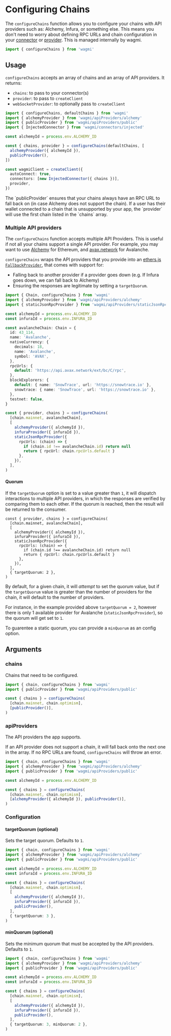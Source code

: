 
# Configuring Chains

The `configureChains` function allows you to configure your chains with API providers such as: Alchemy, Infura, or something else. This means you don't need to worry about defining RPC URLs and chain configuration in your [connector](/docs/connectors/walletconnect#options) or [provider](/docs/client#provider-optional). This is managed internally by wagmi.

```ts
import { configureChains } from 'wagmi'
```

## Usage

`configureChains` accepts an array of chains and an array of API providers. It returns:

- `chains`: to pass to your connector(s)
- `provider`: to pass to `createClient`
- `webSocketProvider`: to optionally pass to `createClient`

```ts
import { configureChains, defaultChains } from 'wagmi'
import { alchemyProvider } from 'wagmi/apiProviders/alchemy'
import { publicProvider } from 'wagmi/apiProviders/public'
import { InjectedConnector } from 'wagmi/connectors/injected'

const alchemyId = process.env.ALCHEMY_ID

const { chains, provider } = configureChains(defaultChains, [
  alchemyProvider({ alchemyId }),
  publicProvider(),
])

const wagmiClient = createClient({
  autoConnect: true,
  connectors: [new InjectedConnector({ chains })],
  provider,
})
```

<Callout emoji="🔗">
  The `publicProvider` ensures that your chains always have an RPC URL to fall
  back on (in case Alchemy does not support the chain).
</Callout>

<Callout emoji="⚠️">
  If a user has their wallet connected to a chain that is unsupported by your
  app, the `provider` will use the first chain listed in the `chains` array.
</Callout>

### Multiple API providers

The `configureChains` function accepts multiple API Providers. This is useful if not all your chains support a single API provider. For example, you may want to use [Alchemy](https://alchemy.com) for Ethereum, and [avax.network](https://avax.network) for Avalanche.

`configureChains` wraps the API providers that you provide into an [ethers.js `FallbackProvider`](https://docs.ethers.io/v5/api/providers/other/#FallbackProvider), that comes with support for:

- Falling back to another provider if a provider goes down (e.g. If Infura goes down, we can fall back to Alchemy)
- Ensuring the responses are legitimate by setting a `targetQuorum`.

```ts
import { Chain, configureChains } from 'wagmi'
import { alchemyProvider } from 'wagmi/apiProviders/alchemy'
import { staticJsonRpcProvider } from 'wagmi/apiProviders/staticJsonRpc'

const alchemyId = process.env.ALCHEMY_ID
const infuraId = process.env.INFURA_ID

const avalancheChain: Chain = {
  id: 43_114,
  name: 'Avalanche',
  nativeCurrency: {
    decimals: 18,
    name: 'Avalanche',
    symbol: 'AVAX',
  },
  rpcUrls: {
    default: 'https://api.avax.network/ext/bc/C/rpc',
  },
  blockExplorers: {
    default: { name: 'SnowTrace', url: 'https://snowtrace.io' },
    snowtrace: { name: 'SnowTrace', url: 'https://snowtrace.io' },
  },
  testnet: false,
}

const { provider, chains } = configureChains(
  [chain.mainnet, avalancheChain],
  [
    alchemyProvider({ alchemyId }),
    infuraProvider({ infuraId }),
    staticJsonRpcProvider({
      rpcUrls: (chain) => {
        if (chain.id !== avalancheChain.id) return null
        return { rpcUrl: chain.rpcUrls.default }
      },
    }),
  ],
)
```

#### Quorum

If the `targetQuorum` option is set to a value greater than `1`, it will dispatch interactions to multiple API providers, in which the responses are verified by comparing them to each other. If the quorum is reached, then the result will be returned to the consumer.

```tsx
const { provider, chains } = configureChains(
  [chain.mainnet, avalancheChain],
  [
    alchemyProvider({ alchemyId }),
    infuraProvider({ infuraId }),
    staticJsonRpcProvider({
      rpcUrls: (chain) => {
        if (chain.id !== avalancheChain.id) return null
        return { rpcUrl: chain.rpcUrls.default }
      },
    }),
  ],
  { targetQuorum: 2 },
)
```

By default, for a given chain, it will _attempt_ to set the quorum value, but if the `targetQuorum` value is greater than the number of providers for the chain, it will default to the number of providers.

For instance, in the example provided above `targetQuorum = 2`, however there is only 1 available provider for Avalanche (`staticJsonRpcProvider`), so the quorum will get set to `1`.

To guarentee a static quorum, you can provide a `minQuorum` as an config option.

## Arguments

### chains

Chains that need to be configured.

```ts {5}
import { chain, configureChains } from 'wagmi'
import { publicProvider } from 'wagmi/apiProviders/public'

const { chains } = configureChains(
  [chain.mainnet, chain.optimism],
  [publicProvider()],
)
```

### apiProviders

The API providers the app supports.

If an API provider does not support a chain, it will fall back onto the next one in the array. If no RPC URLs are found, `configureChains` will throw an error.

```ts {7}
import { chain, configureChains } from 'wagmi'
import { alchemyProvider } from 'wagmi/apiProviders/alchemy'
import { publicProvider } from 'wagmi/apiProviders/public'

const alchemyId = process.env.ALCHEMY_ID

const { chains } = configureChains(
  [chain.mainnet, chain.optimism],
  [alchemyProvider({ alchemyId }), publicProvider()],
)
```

### Configuration

#### targetQuorum (optional)

Sets the target quorum. Defaults to `1`.

```ts {7}
import { chain, configureChains } from 'wagmi'
import { alchemyProvider } from 'wagmi/apiProviders/alchemy'
import { publicProvider } from 'wagmi/apiProviders/public'

const alchemyId = process.env.ALCHEMY_ID
const infuraId = process.env.INFURA_ID

const { chains } = configureChains(
  [chain.mainnet, chain.optimism],
  [
    alchemyProvider({ alchemyId }),
    infuraProvider({ infuraId }),
    publicProvider(),
  ],
  { targetQuorum: 3 },
)
```

#### minQuorum (optional)

Sets the minimum quorum that must be accepted by the API providers. Defaults to `1`.

```ts {7}
import { chain, configureChains } from 'wagmi'
import { alchemyProvider } from 'wagmi/apiProviders/alchemy'
import { publicProvider } from 'wagmi/apiProviders/public'

const alchemyId = process.env.ALCHEMY_ID
const infuraId = process.env.INFURA_ID

const { chains } = configureChains(
  [chain.mainnet, chain.optimism],
  [
    alchemyProvider({ alchemyId }),
    infuraProvider({ infuraId }),
    publicProvider(),
  ],
  { targetQuorum: 3, minQuorum: 2 },
)
```

